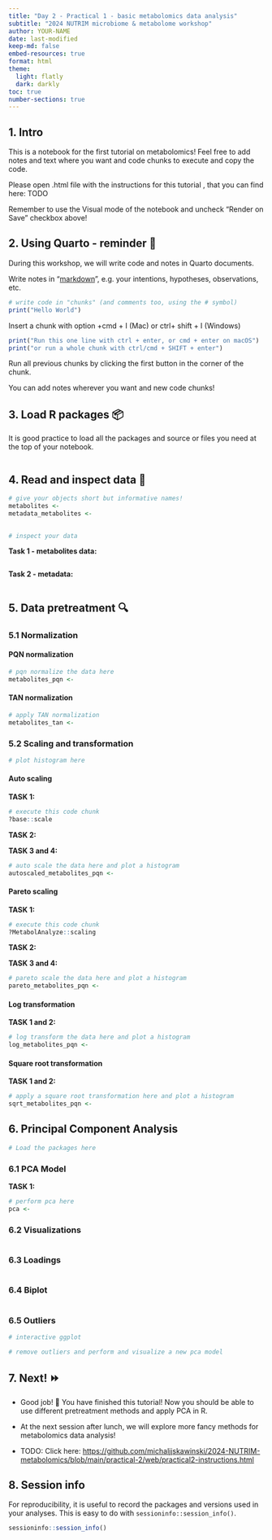 ```yaml
---
title: "Day 2 - Practical 1 - basic metabolomics data analysis"
subtitle: "2024 NUTRIM microbiome & metabolome workshop"
author: YOUR-NAME
date: last-modified
keep-md: false
embed-resources: true
format: html
theme: 
  light: flatly
  dark: darkly
toc: true
number-sections: true
---
```


## 1. Intro {#using-quarto}

This is a notebook for the first tutorial on metabolomics! Feel free to add notes and text where you want and code chunks to execute and copy the code.

Please open .html file with the instructions for this tutorial , that you can find here: TODO

Remember to use the Visual mode of the notebook and uncheck "Render on Save" checkbox above!

## 2. Using Quarto - reminder 📝

During this workshop, we will write code and notes in Quarto documents.

Write notes in "[markdown](https://quarto.org/docs/authoring/markdown-basics.html "Markdown is plain text, with special characters to indicate headings, bold text, links etc"){target="_blank"}", e.g. your intentions, hypotheses, observations, etc.

```r
# write code in "chunks" (and comments too, using the # symbol)
print("Hello World")
```

Insert a chunk with option +cmd + I (Mac) or ctrl+ shift + I (Windows)

```r
print("Run this one line with ctrl + enter, or cmd + enter on macOS")
print("or run a whole chunk with ctrl/cmd + SHIFT + enter")
```

Run all previous chunks by clicking the first button in the corner of the chunk.

You can add notes wherever you want and new code chunks!

## 3. Load R packages 📦

It is good practice to load all the packages and source or files you need at the top of your notebook.

```r

```

## 4. Read and inspect data 📂

```r
# give your objects short but informative names!
metabolites <- 
metadata_metabolites <- 
  
```

```r
# inspect your data
```

**Task 1 - metabolites data:**

```r

```

**Task 2 - metadata:**

```r

```

## 5. Data pretreatment **🔍**

### 5.1 Normalization

#### PQN normalization

```r
# pqn normalize the data here
metabolites_pqn <- 
```

#### TAN normalization

```r
# apply TAN normalization
metabolites_tan <- 
```

### 5.2 Scaling and transformation

```r
# plot histogram here
```

#### Auto scaling

**TASK 1:**

```r
# execute this code chunk
?base::scale
```

**TASK 2:**

**TASK 3 and 4:**

```r
# auto scale the data here and plot a histogram
autoscaled_metabolites_pqn <- 
```

#### Pareto scaling

**TASK 1:**

```r
# execute this code chunk
?MetabolAnalyze::scaling
```

**TASK 2:**

**TASK 3 and 4:**

```r
# pareto scale the data here and plot a histogram
pareto_metabolites_pqn <- 
```

#### Log transformation

**TASK 1 and 2:**

```r
# log transform the data here and plot a histogram
log_metabolites_pqn <- 
```

#### Square root transformation

**TASK 1 and 2:**

```r
# apply a square root transformation here and plot a histogram
sqrt_metabolites_pqn <- 
```

## 6. Principal Component Analysis

```r
# Load the packages here

```

### 6.1 PCA Model

**TASK 1:**

```r
# perform pca here
pca <- 
```

### 6.2 Visualizations

```r

```

### 6.3 Loadings

```r

```

### 6.4 Biplot

```r

```

### 6.5 Outliers

```r
# interactive ggplot
```

```r
# remove outliers and perform and visualize a new pca model
```

## 7. Next! ⏩

-   Good job! 🎉 You have finished this tutorial! Now you should be able to use different pretreatment methods and apply PCA in R.

-   At the next session after lunch, we will explore more fancy methods for metabolomics data analysis!

-   TODO: Click here: <https://github.com/michaljjskawinski/2024-NUTRIM-metabolomics/blob/main/practical-2/web/practical2-instructions.html>

## 8. Session info

For reproducibility, it is useful to record the packages and versions used in your analyses. This is easy to do with `sessioninfo::session_info()`.

```r
sessioninfo::session_info()
```
